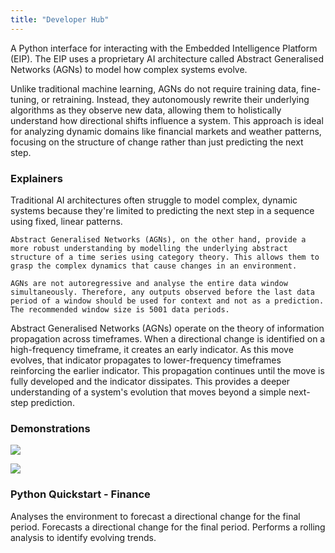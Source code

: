```yaml
---
title: "Developer Hub"
---
```


A Python interface for interacting with the Embedded Intelligence Platform (EIP). The EIP uses a proprietary AI architecture called Abstract Generalised Networks (AGNs) to model how complex systems evolve.

Unlike traditional machine learning, AGNs do not require training data, fine-tuning, or retraining. Instead, they autonomously rewrite their underlying algorithms as they observe new data, allowing them to holistically understand how directional shifts influence a system. This approach is ideal for analyzing dynamic domains like financial markets and weather patterns, focusing on the structure of change rather than just predicting the next step.

### Explainers

<AccordionGroup>
  <Accordion title="AGNs vs. Traditional  Architectures">
    Traditional AI architectures often struggle to model complex, dynamic systems because they're limited to predicting the next step in a sequence using fixed, linear patterns.

    Abstract Generalised Networks (AGNs), on the other hand, provide a more robust understanding by modelling the underlying abstract structure of a time series using category theory. This allows them to grasp the complex dynamics that cause changes in an environment.

    AGNs are not autoregressive and analyse the entire data window simultaneously. Therefore, any outputs observed before the last data period of a window should be used for context and not as a prediction. The recommended window size is 5001 data periods.
  </Accordion>
  <Accordion title="Information Propagation ">
    Abstract Generalised Networks (AGNs) operate on the theory of information propagation across timeframes. When a directional change is identified on a high-frequency timeframe, it creates an early indicator. As this move evolves, that indicator propagates to lower-frequency timeframes reinforcing the earlier indicator. This propagation continues until the move is fully developed and the indicator dissipates. This provides a deeper understanding of a system's evolution that moves beyond a simple next-step prediction.
  </Accordion>
</AccordionGroup>

### Demonstrations

<img 
  src="/images/MDC.png" 
/>

<img 
  src="/images/MDU.png" 
/>

### Python Quickstart - Finance

<Card title="Model Environment" href="/finance/model">
  Analyses the environment to forecast a directional change for the final period.
</Card>

<Card title="Forecast Change" href="/finance/forecast">
  Forecasts a directional change for the final period.
</Card>

<Card title="Rolling Forecast" href="/finance/rolling">
  Performs a rolling analysis to identify evolving trends.
</Card>